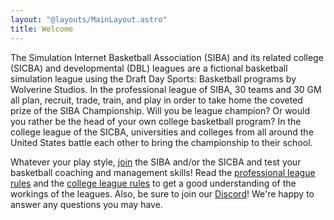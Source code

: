 ---
layout: "@layouts/MainLayout.astro"
title: Welcome
---


The Simulation Internet Basketball Association (SIBA) and its related college (SICBA) and developmental (DBL) leagues are a fictional basketball simulation league using the Draft Day Sports: Basketball programs by Wolverine Studios. In the professional league of SIBA, 30 teams and 30 GM all plan, recruit, trade, train, and play in order to take home the coveted prize of the SIBA Championship. Will you be league champion? Or would you rather be the head of your own college basketball program? In the college league of the SICBA, universities and colleges from all around the United States battle each other to bring the championship to their school.

Whatever your play style, [join](/join) the SIBA and/or the SICBA and test your basketball coaching and management skills! Read the [professional league rules](/siba/rules) and the [college league rules](/college/rules) to get a good understanding of the workings of the leagues. Also, be sure to join our [Discord](https://discord.gg/ZkH4mzRkrm)! We're happy to answer any questions you may have.

<LatestUpdates />
